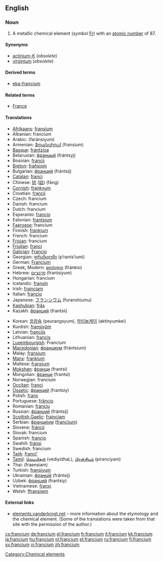 {{see|Francium}}
==English==
{{elements|Fr|radon|Rn|radium|Ra}}

{{wikipedia}}

===Noun===
{{en-noun|-}}

# A metallic chemical element (''symbol'' [[Fr]]) with an [[atomic number]] of 87.

====Synonyms====
*[[actinium-K]] (''obsolete'')
*[[virginium]] (''obsolete'')

====Derived terms====
*[[eka-francium]]

====Related terms====
*[[France]]

====Translations====
{{top}}
*[[Afrikaans]]: [[fransium]]
*Albanian: francium
*Arabic: {{ARchar|[[فرنسيوم]]}} (faránsiyum) {{m}}
*Armenian: [[ֆրանսիում]] (fransium)
*[[Basque]]: [[frantzioa]]
*Belarusian: [[францый]] (frántsyj) {{m}}
*Bosnian: [[francij]]
*[[Breton]]: [[frañsiom]]
*Bulgarian: [[франций]] (frántsij) {{m}}
*[[Catalan]]: [[franci]] {{m}}
*Chinese: [[钫]] ([[鍅]]) (fāng)
*[[Cornish]]: [[frankyum]]
*Croatian: [[francij]]
*Czech: francium
*Danish: francium
*Dutch: francium {{n}}
*Esperanto: [[francio]]
*Estonian: [[frantsium]]
*[[Faeroese]]: francium
*Finnish: [[frankium]]
*French: francium {{m}}
*[[Frisian]]: francium {{n}}
*[[Friulian]]: [[franci]]
*[[Galician]]: [[Francio]]
*Georgian: [[ფრანციუმი]] (p‘rants‘iumi)
*German: [[Francium]] {{n}}
*Greek, Modern: [[φράγκιο]] (fránkio) {{n}}
*Hebrew: [[פרנציום]] (frantsiyum)
*Hungarian: francium
*Icelandic: [[fransín]]
*Irish: [[frainciam]]
*Italian: [[francio]] {{m}}
*Japanese: [[フランシウム]] (furanshiumu)
*[[Kashubian]]: [[frãs]]
*Kazakh: [[франций]] (frantsii)
{{mid}}
*Korean: [[프랑슘]] (peurangsyum), [[악티늄케이]] (aktinyumkei)
*Kurdish: [[fransiyûm]]
*Latvian: [[francijs]]
*Lithuanian: [[francis]]
*[[Luxembourgish]]: Francium {{n}}
*[[Macedonian]]: [[франциум]] (frántsium) {{m}}
*Malay: [[fransium]]
*[[Manx]]: [[frankium]]
*Maltese: [[fransjum]]
*[[Mokshan]]: [[франци]] (frantsi)
*Mongolian: [[франци]] (frantsi)
*Norwegian: francium
*[[Occitan]]: [[franci]]
*[[Ossetic]]: [[франций]] (frantsiy)
*Polish: [[frans]] {{m}}
*Portuguese: [[frâncio]] {{m}}
*Romanian: [[franciu]] {{n}}
*Russian: [[франций]] (frántsij) {{m}}
*[[Scottish Gaelic]]: [[frainciam]]
*Serbian: [[францијум]] ([[francijum]]) {{m}}
*Slovene: [[fráncij]]
*Slovak: francium
*Spanish: [[francio]] {{m}}
*Swahili: [[fransi]]
*Swedish: francium
*[[Tajik]]: [[franci']]
*[[Tamil]]: [[வெடியிதள்]] (vediyidhaL), [[பிரன்சியம்]] (piranciyam)
*Thai: {{THchar|[[แฟรนเซียม]]}} (fraensiam)
*Turkish: [[fransiyum]]
*Ukrainian: [[францій]] (frántsij) {{m}}
*Uzbek: [[франций]] (frantsiy)
*Vietnamese: [[franxi]]
*Welsh: [[ffransiwm]]
{{bottom}}

====External links====
*[http://elements.vanderkrogt.net/elem/fr.html elements.vanderkrogt.net] – more information about the etymology and the chemical element. (Some of the translations were taken from that site with the permission of the author.)

[[Category:Chemical elements]]

[[cs:francium]]
[[de:francium]]
[[el:francium]]
[[fr:francium]]
[[it:francium]]
[[kk:francium]]
[[la:francium]]
[[hu:francium]]
[[nl:francium]]
[[pl:francium]]
[[ru:francium]]
[[fi:francium]]
[[sv:francium]]
[[vi:francium]]
[[zh:francium]]